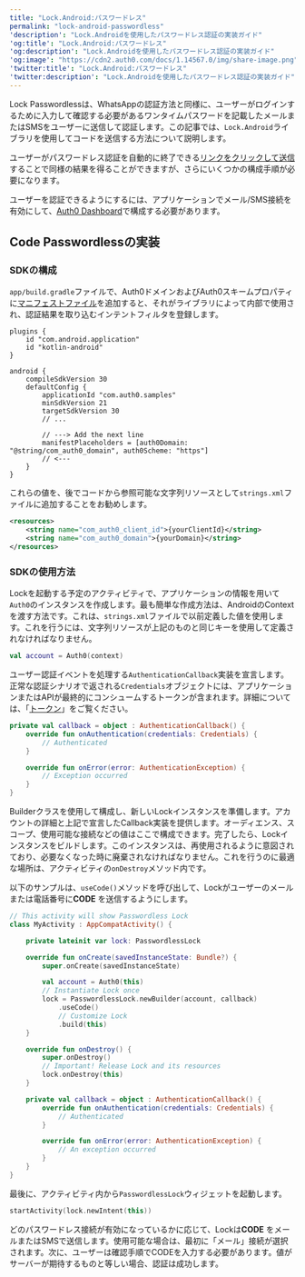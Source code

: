 ```yaml
---
title: "Lock.Android:パスワードレス"
permalink: "lock-android-passwordless"
'description': "Lock.Androidを使用したパスワードレス認証の実装ガイド"
'og:title': "Lock.Android:パスワードレス"
'og:description': "Lock.Androidを使用したパスワードレス認証の実装ガイド"
'og:image': "https://cdn2.auth0.com/docs/1.14567.0/img/share-image.png"
'twitter:title': "Lock.Android:パスワードレス"
'twitter:description': "Lock.Androidを使用したパスワードレス認証の実装ガイド"
---
```


Lock <Tooltip data-tooltip-id="react-containers-DefinitionTooltip-0" href="/docs/ja-jp/glossary?term=passwordless" tip="パスワードレス: 最初の要素としてパスワードに依存しない認証の形式。" cta="用語集の表示">Passwordless</Tooltip>は、WhatsAppの認証方法と同様に、ユーザーがログインするために入力して確認する必要があるワンタイムパスワードを記載したメールまたはSMSをユーザーに送信して認証します。この記事では、`Lock.Android`ライブラリを使用してコードを送信する方法について説明します。

ユーザーがパスワードレス認証を自動的に終了できる[リンクをクリックして送信](/docs/ja-jp/libraries/lock-android/lock-android-passwordless-with-magic-link)することで同様の結果を得ることができますが、さらにいくつかの構成手順が必要になります。

ユーザーを認証できるようにするには、アプリケーションでメール/SMS接続を有効にして、[Auth0 Dashboard](https://manage.auth0.com/#/connections/passwordless)で構成する必要があります。

## Code Passwordlessの実装

### SDKの構成

`app/build.gradle`ファイルで、Auth0ドメインおよびAuth0スキームプロパティに[マニフェストファイル](https://developer.android.com/studio/build/manifest-build-variables.html)を追加すると、それがライブラリによって内部で使用され、認証結果を取り込むインテントフィルタを登録します。

``` lines
plugins {
    id "com.android.application"
    id "kotlin-android"
}

android {
    compileSdkVersion 30
    defaultConfig {
        applicationId "com.auth0.samples"
        minSdkVersion 21
        targetSdkVersion 30
        // ...

        // ---> Add the next line
        manifestPlaceholders = [auth0Domain: "@string/com_auth0_domain", auth0Scheme: "https"]
        // <---
    }
}
```

これらの値を、後でコードから参照可能な文字列リソースとして`strings.xml`ファイルに追加することをお勧めします。

```xml lines
<resources>
    <string name="com_auth0_client_id">{yourClientId}</string>
    <string name="com_auth0_domain">{yourDomain}</string>
</resources>
```

### SDKの使用方法

Lockを起動する予定のアクティビティで、アプリケーションの情報を用いて`Auth0`のインスタンスを作成します。最も簡単な作成方法は、AndroidのContextを渡す方法です。これは、`strings.xml`ファイルで以前定義した値を使用します。これを行うには、文字列リソースが上記のものと同じキーを使用して定義されなければなりません。

```kotlin lines
val account = Auth0(context)
```

ユーザー認証イベントを処理する`AuthenticationCallback`実装を宣言します。正常な認証シナリオで返される`Credentials`オブジェクトには、アプリケーションまたはAPIが最終的にコンシュームするトークンが含まれます。詳細については、「[トークン](/docs/ja-jp/secure/tokens)」をご覧ください。

```kotlin lines
private val callback = object : AuthenticationCallback() {
    override fun onAuthentication(credentials: Credentials) {
        // Authenticated
    }

    override fun onError(error: AuthenticationException) {
        // Exception occurred
    }
}
```

Builderクラスを使用して構成し、新しいLockインスタンスを準備します。アカウントの詳細と上記で宣言したCallback実装を提供します。オーディエンス、スコープ、使用可能な接続などの値はここで構成できます。完了したら、Lockインスタンスをビルドします。このインスタンスは、再使用されるように意図されており、必要なくなった時に廃棄されなければなりません。これを行うのに最適な場所は、アクティビティの`onDestroy`メソッド内です。

以下のサンプルは、`useCode()`メソッドを呼び出して、Lockがユーザーのメールまたは電話番号に**CODE** を送信するようにします。

```kotlin lines
// This activity will show Passwordless Lock
class MyActivity : AppCompatActivity() {

    private lateinit var lock: PasswordlessLock

    override fun onCreate(savedInstanceState: Bundle?) {
        super.onCreate(savedInstanceState)

        val account = Auth0(this)
        // Instantiate Lock once
        lock = PasswordlessLock.newBuilder(account, callback)
            .useCode()
            // Customize Lock
            .build(this)
    }

    override fun onDestroy() {
        super.onDestroy()
        // Important! Release Lock and its resources
        lock.onDestroy(this)
    }

    private val callback = object : AuthenticationCallback() {
        override fun onAuthentication(credentials: Credentials) {
            // Authenticated
        }

        override fun onError(error: AuthenticationException) {
            // An exception occurred
        }
    }
}
```

最後に、アクティビティ内から`PasswordlessLock`ウィジェットを起動します。

```kotlin lines
startActivity(lock.newIntent(this))
```

どのパスワードレス接続が有効になっているかに応じて、Lockは**CODE** をメールまたはSMSで送信します。使用可能な場合は、最初に「メール」接続が選択されます。次に、ユーザーは確認手順でCODEを入力する必要があります。値がサーバーが期待するものと等しい場合、認証は成功します。